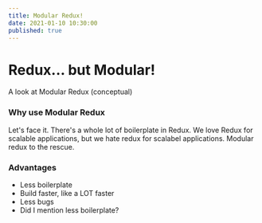```yaml
---
title: Modular Redux!
date: 2021-01-10 10:30:00
published: true
---
```


# Redux... but Modular!

A look at Modular Redux (conceptual)

### Why use Modular Redux

Let's face it. There's a whole lot of boilerplate in Redux. We love Redux for scalable applications, but we hate redux for scalabel applications. Modular redux to the rescue.

### Advantages
- Less boilerplate
- Build faster, like a LOT faster
- Less bugs
- Did I mention less boilerplate?